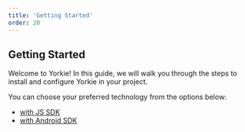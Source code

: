 ```yaml
---
title: 'Getting Started'
order: 20
---
```


## Getting Started

Welcome to Yorkie! In this guide, we will walk you through the steps to install and configure Yorkie in your project.

You can choose your preferred technology from the options below:

- [with JS SDK](/docs/getting-started/with-js-sdk)
- [with Android SDK](/docs/getting-started/with-android-sdk)
